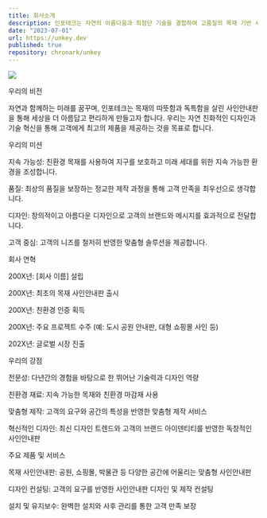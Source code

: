 ```yaml
---
title: 회사소개
description: 인포테크는 자연의 아름다움과 최첨단 기술을 결합하여 고품질의 목재 기반 사인안내판을 제작하는 전문 기업입니다. 저희는 환경을 생각하고 지속 가능한 재료를 사용하여 고객의 요구를 충족하는 아름답고 실용적인 사인안내판을 제공합니다.
date: "2023-07-01"
url: https://unkey.dev
published: true
repository: chronark/unkey
---
```



[![](https://unkey.dev/images/landing/app.png)](https://unkey.dev)

우리의 비전

자연과 함께하는 미래를 꿈꾸며, 인포테크는 목재의 따뜻함과 독특함을 살린 사인안내판을 통해 세상을 더 아름답고 편리하게 만들고자 합니다. 우리는 자연 친화적인 디자인과 기술 혁신을 통해 고객에게 최고의 제품을 제공하는 것을 목표로 합니다.

우리의 미션

지속 가능성: 친환경 목재를 사용하여 지구를 보호하고 미래 세대를 위한 지속 가능한 환경을 조성합니다.

품질: 최상의 품질을 보장하는 정교한 제작 과정을 통해 고객 만족을 최우선으로 생각합니다.

디자인: 창의적이고 아름다운 디자인으로 고객의 브랜드와 메시지를 효과적으로 전달합니다.

고객 중심: 고객의 니즈를 철저히 반영한 맞춤형 솔루션을 제공합니다.

회사 연혁

200X년: [회사 이름] 설립

200X년: 최초의 목재 사인안내판 출시

200X년: 친환경 인증 획득

200X년: 주요 프로젝트 수주 (예: 도시 공원 안내판, 대형 쇼핑몰 사인 등)

202X년: 글로벌 시장 진출

우리의 강점

전문성: 다년간의 경험을 바탕으로 한 뛰어난 기술력과 디자인 역량

친환경 재료: 지속 가능한 목재와 친환경 마감재 사용

맞춤형 제작: 고객의 요구와 공간의 특성을 반영한 맞춤형 제작 서비스

혁신적인 디자인: 최신 디자인 트렌드와 고객의 브랜드 아이덴티티를 반영한 독창적인 사인안내판

주요 제품 및 서비스

목재 사인안내판: 공원, 쇼핑몰, 박물관 등 다양한 공간에 어울리는 맞춤형 사인안내판

디자인 컨설팅: 고객의 요구를 반영한 사인안내판 디자인 및 제작 컨설팅

설치 및 유지보수: 완벽한 설치와 사후 관리를 통한 고객 만족 보장